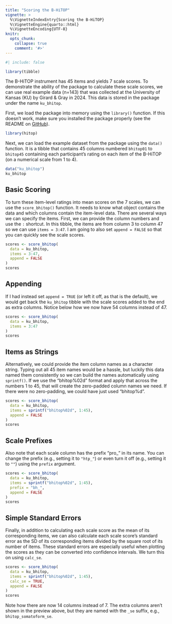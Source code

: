 ```yaml
---
title: "Scoring the B-HiTOP"
vignette: >
  %\VignetteIndexEntry{Scoring the B-HiTOP}
  %\VignetteEngine{quarto::html}
  %\VignetteEncoding{UTF-8}
knitr:
  opts_chunk:
    collapse: true
    comment: '#>'
---
```


```r
#| include: false

library(tibble)
```


The B-HiTOP instrument has 45 items and yields 7 scale scores. To demonstrate the ability of the package to calculate these scale scores, we can use real example data (n=143) that was collected at the University of Kansas (KU) by Girard & Gray in 2024. This data is stored in the package under the name `ku_bhitop`.

First, we load the package into memory using the `library()` function. If this doesn't work, make sure you installed the package properly (see the README on [GitHub](https://github.com/jmgirard/hitop)).

```r
library(hitop)
```

Next, we can load the example dataset from the package using the `data()` function. It is a tibble that contains 45 columns numbered `bhitop01` to `bhitop45` containing each participant's rating on each item of the B-HiTOP (on a numerical scale from 1 to 4).

```r
data("ku_bhitop")
ku_bhitop
```

## Basic Scoring

To turn these item-level ratings into mean scores on the 7 scales, we can use the `score_bhitop()` function. It needs to know what object contains the data and which columns contain the item-level data. There are several ways we can specify the items. First, we can provide the column numbers and use the `:` shortcut. In this tibble, the items are from column 3 to column 47 so we can use `items = 3:47`. I am going to also set `append = FALSE` so that you can quickly see the scale scores.

```r
scores <- score_bhitop(
  data = ku_bhitop,
  items = 3:47,
  append = FALSE
)
scores
```

## Appending

If I had instead set `append = TRUE` (or left it off, as that is the default), we would get back the `ku_bhitop` tibble with the scale scores added to the end as extra columns. Notice below how we now have 54 columns instead of 47.

```r
scores <- score_bhitop(
  data = ku_bhitop,
  items = 3:47
)
scores
```

## Items as Strings

Alternatively, we could provide the item column names as a character string. Typing out all 45 item names would be a hassle, but luckily this data named them consistently so we can build the names automatically using `sprintf()`. If we use the "bhitop%02d" format and apply that across the numbers 1 to 45, that will create the zero-padded column names we need. If there were no zero-padding, we could have just used "bhitop%d".

```r
scores <- score_bhitop(
  data = ku_bhitop,
  items = sprintf("bhitop%02d", 1:45),
  append = FALSE
)
scores
```

## Scale Prefixes

Also note that each scale column has the prefix "pro_" in its name. You can change the prefix (e.g., setting it to `"htp_"`) or even turn it off (e.g., setting it to `""`) using the `prefix` argument.

```r
scores <- score_bhitop(
  data = ku_bhitop,
  items = sprintf("bhitop%02d", 1:45),
  prefix = "bh_",
  append = FALSE
)
scores
```

## Simple Standard Errors

Finally, in addition to calculating each scale score as the mean of its corresponding items, we can also calculate each scale score's standard error as the SD of its corresponding items divided by the square root of its number of items. These standard errors are especially useful when plotting the scores as they can be converted into confidence intervals. We turn this on using `calc_se`.

```r
scores <- score_bhitop(
  data = ku_bhitop,
  items = sprintf("bhitop%02d", 1:45),
  calc_se = TRUE,
  append = FALSE
)
scores
```

Note how there are now 14 columns instead of 7. The extra columns aren't shown in the preview above, but they are named with the `_se` suffix, e.g., `bhitop_somatoform_se`.
